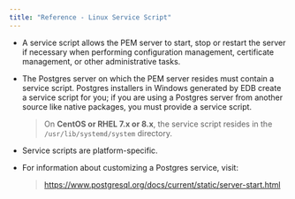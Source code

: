 ```yaml
---
title: "Reference - Linux Service Script"
---
```


<div id="reference_linux_service_script" class="registered_link"></div>




-   A service script allows the PEM server to start, stop or restart the server if necessary when performing configuration management, certificate management, or other administrative tasks.

-   The Postgres server on which the PEM server resides must contain a service script. Postgres installers in Windows generated by EDB create a service script for you; if you are using a Postgres server from another source like native packages, you must provide a service script.

    > On **CentOS or RHEL 7.x or 8.x**, the service script resides in the `/usr/lib/systemd/system` directory.

-   Service scripts are platform-specific.

-   For information about customizing a Postgres service, visit:

    > <https://www.postgresql.org/docs/current/static/server-start.html>
